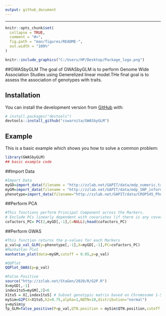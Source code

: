 ```yaml
---
output: github_document
---
```




---

<!-- README.md is generated from README.Rmd. Please edit that file -->

```r
knitr::opts_chunk$set(
  collapse = TRUE,
  comment = "#>",
  fig.path = "man/figures/README-",
  out.width = "100%"
)
```



<!-- badges: start -->
<!-- badges: end -->

```r
knitr::include_graphics("C:/Users/HP/Desktop/Package_logo.png")
```

##GWASbyGLM
The goal of GWASbyGLM is to perform Genome Wide Association Studies using Generelized linear model.THe final goal is to assess the association of genotypes with traits.

## Installation

You can install the development version from [GitHub](https://github.com/) with:

``` r
# install.packages("devtools")
devtools::install_github("cswarnita/GWASbyGLM")
```

## Example

This is a basic example which shows you how to solve a common problem:

```r
library(GWASbyGLM)
## basic example code
```

##Import Data
```r
#Import Data
myGD=import_data(filename = "http://zzlab.net/GAPIT/data/mdp_numeric.txt")
myGM=import_data(filename = "http://zzlab.net/GAPIT/data/mdp_SNP_information.txt")
phenotype=import_data(filename="http://zzlab.net/GAPIT/data/CROP545_Phenotype.txt")
```

##Perform PCA
```r
#This functions perform Principal Component across the Markers.
# Exclude PCs linearly dependent with covariates (if there is any covariate information available)
cofactors_PC= PC(2,myGD[,-1],C=NULL);head(cofactors_PC) 
```

##Perform GWAS
```r
#This function returns the p-values for each Markers
p_val=p_val_GLM(y=phenotype[,-1],X=myGD[,-1],PC=cofactors_PC)
#Manhattan Plot
manhattan_plot(data=myGM,cutoff = 0.05,p=p_val)

#QQPlot
QQPlot_GWAS(p=p_val)

#False Positive
source("http://zzlab.net/StaGen/2020/R/G2P.R")
X=myGD[,-1]
index1to5=myGM[,2]<6
X1to5 = X[,index1to5] # Subset genotypic matrix based on Chromosome 1-5
mySim=G2P(X=X1to5,h2=0.75,alpha=1,NQTN=10,distribution="normal")
y=mySim$y
fp_GLM=false_positive(P=p_val,QTN.position = mySim$QTN.position,cutoff = 0.05);fp_GLM

```
